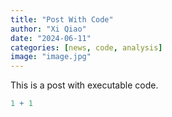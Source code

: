 ```yaml
---
title: "Post With Code"
author: "Xi Qiao"
date: "2024-06-11"
categories: [news, code, analysis]
image: "image.jpg"
---
```


This is a post with executable code.

```r
1 + 1
```
